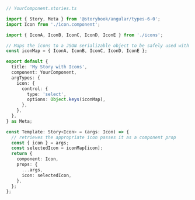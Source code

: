 ```ts
// YourComponent.stories.ts

import { Story, Meta } from '@storybook/angular/types-6-0';
import Icon from './icon.component';

import { IconA, IconB, IconC, IconD, IconE } from './icons';

// Maps the icons to a JSON serializable object to be safely used with the argTypes
const iconMap = { IconA, IconB, IconC, IconD, IconE };

export default {
  title: 'My Story with Icons',
  component: YourComponent,
  argTypes: {
    icon: {
      control: {
        type: 'select',
        options: Object.keys(iconMap),
      },
    },
  },
} as Meta;

const Template: Story<Icon> = (args: Icon) => {
  // retrieves the appropriate icon passes it as a component prop
  const { icon } = args;
  const selectedIcon = iconMap[icon];
  return {
    component: Icon,
    props: {
      ...args,
      icon: selectedIcon,
    },
  };
};
```
